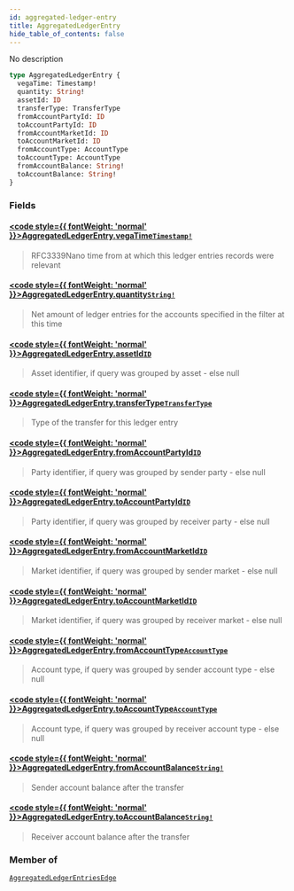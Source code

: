 ```yaml
---
id: aggregated-ledger-entry
title: AggregatedLedgerEntry
hide_table_of_contents: false
---
```








No description

```graphql
type AggregatedLedgerEntry {
  vegaTime: Timestamp!
  quantity: String!
  assetId: ID
  transferType: TransferType
  fromAccountPartyId: ID
  toAccountPartyId: ID
  fromAccountMarketId: ID
  toAccountMarketId: ID
  fromAccountType: AccountType
  toAccountType: AccountType
  fromAccountBalance: String!
  toAccountBalance: String!
}
```


### Fields

#### [<code style={{ fontWeight: 'normal' }}>AggregatedLedgerEntry.<b>vegaTime</b></code>](#)<Bullet />[`Timestamp!`](/mainnet/api/graphql/scalars/timestamp) <Badge class="secondary" text="non-null"/> <Badge class="secondary" text="scalar"/>
> RFC3339Nano time from at which this ledger entries records were relevant
> 

#### [<code style={{ fontWeight: 'normal' }}>AggregatedLedgerEntry.<b>quantity</b></code>](#)<Bullet />[`String!`](/mainnet/api/graphql/scalars/string) <Badge class="secondary" text="non-null"/> <Badge class="secondary" text="scalar"/>
> Net amount of ledger entries for the accounts specified in the filter at this time
> 

#### [<code style={{ fontWeight: 'normal' }}>AggregatedLedgerEntry.<b>assetId</b></code>](#)<Bullet />[`ID`](/mainnet/api/graphql/scalars/id) <Badge class="secondary" text="scalar"/>
> Asset identifier, if query was grouped by asset - else null
> 

#### [<code style={{ fontWeight: 'normal' }}>AggregatedLedgerEntry.<b>transferType</b></code>](#)<Bullet />[`TransferType`](/mainnet/api/graphql/enums/transfer-type) <Badge class="secondary" text="enum"/>
> Type of the transfer for this ledger entry
> 

#### [<code style={{ fontWeight: 'normal' }}>AggregatedLedgerEntry.<b>fromAccountPartyId</b></code>](#)<Bullet />[`ID`](/mainnet/api/graphql/scalars/id) <Badge class="secondary" text="scalar"/>
> Party identifier, if query was grouped by sender party - else null
> 

#### [<code style={{ fontWeight: 'normal' }}>AggregatedLedgerEntry.<b>toAccountPartyId</b></code>](#)<Bullet />[`ID`](/mainnet/api/graphql/scalars/id) <Badge class="secondary" text="scalar"/>
> Party identifier, if query was grouped by receiver party - else null
> 

#### [<code style={{ fontWeight: 'normal' }}>AggregatedLedgerEntry.<b>fromAccountMarketId</b></code>](#)<Bullet />[`ID`](/mainnet/api/graphql/scalars/id) <Badge class="secondary" text="scalar"/>
> Market identifier, if query was grouped by sender market - else null
> 

#### [<code style={{ fontWeight: 'normal' }}>AggregatedLedgerEntry.<b>toAccountMarketId</b></code>](#)<Bullet />[`ID`](/mainnet/api/graphql/scalars/id) <Badge class="secondary" text="scalar"/>
> Market identifier, if query was grouped by receiver market - else null
> 

#### [<code style={{ fontWeight: 'normal' }}>AggregatedLedgerEntry.<b>fromAccountType</b></code>](#)<Bullet />[`AccountType`](/mainnet/api/graphql/enums/account-type) <Badge class="secondary" text="enum"/>
> Account type, if query was grouped by sender account type - else null
> 

#### [<code style={{ fontWeight: 'normal' }}>AggregatedLedgerEntry.<b>toAccountType</b></code>](#)<Bullet />[`AccountType`](/mainnet/api/graphql/enums/account-type) <Badge class="secondary" text="enum"/>
> Account type, if query was grouped by receiver account type - else null
> 

#### [<code style={{ fontWeight: 'normal' }}>AggregatedLedgerEntry.<b>fromAccountBalance</b></code>](#)<Bullet />[`String!`](/mainnet/api/graphql/scalars/string) <Badge class="secondary" text="non-null"/> <Badge class="secondary" text="scalar"/>
> Sender account balance after the transfer
> 

#### [<code style={{ fontWeight: 'normal' }}>AggregatedLedgerEntry.<b>toAccountBalance</b></code>](#)<Bullet />[`String!`](/mainnet/api/graphql/scalars/string) <Badge class="secondary" text="non-null"/> <Badge class="secondary" text="scalar"/>
> Receiver account balance after the transfer
> 



### Member of

[`AggregatedLedgerEntriesEdge`](/mainnet/api/graphql/objects/aggregated-ledger-entries-edge)  <Badge class="secondary" text="object"/>



